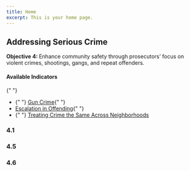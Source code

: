 ```yaml
---
title: Home
excerpt: This is your home page.
---
```



<Section py="2|4|8|10">
  <Container>
    <Grid col="1|2" gap="4|8|12" alignItems="center">
      <Flexbox
        flexDirection="column"
        alignItems="center|flex-start"
        textAlign="center|left"
      >
        <H2 m="0" fontWeight="extrabold" lineHeight="tight">
          Addressing Serious Crime
        </H2>
        <P fontSize="xl|2xl" mt="2">
          <strong>Objective 4: </strong>Enhance community safety through
          prosecutors’ focus on violent crimes, shootings, gangs, and repeat
          offenders.
        </P>
      </Flexbox>
      <P>
        <H4 m="0">Available Indicators </H4>{" "}
        <ul>
          <li>
            {" "}
            <a href="#violent-crime-prevention"> Gun Crime</a>{" "}
          </li>
          <li>
            <a href="#escalation-in-offending"> Escalation in Offending</a>{" "}
          </li>
          <li>
            {" "}
            <a href="#treating-serious-crime">
              Treating Crime the Same Across Neighborhoods
            </a>
          </li>
        </ul>
      </P>
    </Grid>
  </Container>
</Section>

<Container>


<Section maxWidth="750px">


### 4.1

<DataWrapChart
  title="Violent Crime Prevention"
  src="https://datawrapper.dwcdn.net/YoDMw/5/"
/>

<a name="violent-crime-prevention"> </a>

<DataWrapChart src="https://datawrapper.dwcdn.net/4TWsO/" />

### 4.5

<DataWrapChart
  title="Escalation in Offending"
  src="https://datawrapper.dwcdn.net/URW8k/5/"
/>

<a name="escalation-in-offending"> </a>

<DataWrapChart src="https://datawrapper.dwcdn.net/13O2J/" />

### 4.6

<DataWrapChart
  title="Treating Crime the Same Across Neighborhoods"
  src="https://datawrapper.dwcdn.net/WdV8O/2/"
/>
<a name="ppi-4.6"> </a>

<a name="treating-serious-crime"> </a>

<DataWrapChart src="https://datawrapper.dwcdn.net/PRiN4/" />

</Section>


</Container>

